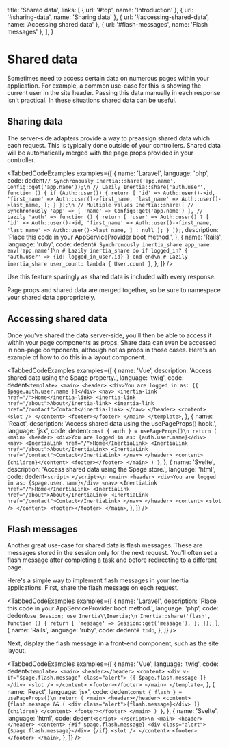 
  title: 'Shared data',
  links: [
    { url: '#top', name: 'Introduction' },
    { url: '#sharing-data', name: 'Sharing data' },
    { url: '#accessing-shared-data', name: 'Accessing shared data' },
    { url: '#flash-messages', name: 'Flash messages' },
  ],
}

# Shared data

Sometimes need to access certain data on numerous pages within your application. For example, a common use-case for this is showing the current user in the site header. Passing this data manually in each response isn't practical. In these situations shared data can be useful.

## Sharing data

The server-side adapters provide a way to preassign shared data which each request. This is typically done outside of your controllers. Shared data will be automatically merged with the page props provided in your controller.

<TabbedCodeExamples
  examples={[
    {
      name: 'Laravel',
      language: 'php',
      code: dedent`
        // Synchronously
        Inertia::share('app.name', Config::get('app.name'));\n
        // Lazily
        Inertia::share('auth.user', function () {
            if (Auth::user()) {
                return [
                    'id' => Auth::user()->id,
                    'first_name' => Auth::user()->first_name,
                    'last_name' => Auth::user()->last_name,
                ];
            }
        });\n
        // Multiple values
        Inertia::share([
            // Synchronously
            'app' => [
                'name' => Config::get('app.name')
            ],
            // Lazily
            'auth' => function () {
                return [
                    'user' => Auth::user() ? [
                        'id' => Auth::user()->id,
                        'first_name' => Auth::user()->first_name,
                        'last_name' => Auth::user()->last_name,
                    ] : null
                ];
            }
        ]);
      `,
      description: 'Place this code in your AppServiceProvider boot method.',
    },
    {
      name: 'Rails',
      language: 'ruby',
      code: dedent`
        # Synchronously
        inertia_share app_name: env['app.name']\n
        # Lazily
        inertia_share do
          if logged_in?
            {
              'auth.user' => {id: logged_in_user.id}
            }
          end
        end\n
        # Lazily
        inertia_share user_count: lambda { User.count }
      `,
    },
  ]}
/>

<Notice>Use this feature sparingly as shared data is included with every response.</Notice>

<Notice>Page props and shared data are merged together, so be sure to namespace your shared data appropriately.</Notice>

## Accessing shared data

Once you've shared the data server-side, you'll then be able to access it within your page components as props. Share data can even be accessed in non-page components, although not as props in those cases. Here's an example of how to do this in a layout component.

<TabbedCodeExamples
  examples={[
    {
      name: 'Vue',
      description: 'Access shared data using the $page property.',
      language: 'twig',
      code: dedent`
        <template>
          <main>
            <header>
              <div>You are logged in as: {{ $page.auth.user.name }}</div>
              <nav>
                <inertia-link href="/">Home</inertia-link>
                <inertia-link href="/about">About</inertia-link>
                <inertia-link href="/contact">Contact</inertia-link>
              </nav>
            </header>
            <content>
              <slot />
            </content>
            <footer></footer>
          </main>
        </template>
      `,
    },
    {
      name: 'React',
      description: 'Access shared data using the usePageProps() hook.',
      language: 'jsx',
      code: dedent`
          const { auth } = usePageProps()\n
          return (
            <main>
              <header>
                <div>You are logged in as: {auth.user.name}</div>
                <nav>
                  <InertiaLink href="/">Home</InertiaLink>
                  <InertiaLink href="/about">About</InertiaLink>
                  <InertiaLink href="/contact">Contact</InertiaLink>
                </nav>
              </header>
              <content>{children}</content>
              <footer></footer>
            </main>
          )
        }
      `,
    },
    {
      name: 'Svelte',
      description: 'Access shared data using the $page store.',
      language: 'html',
      code: dedent`
        <script>
        </script>\n
        <main>
          <header>
            <div>You are logged in as: {$page.user.name}</div>
            <nav>
              <InertiaLink href="/">Home</InertiaLink>
              <InertiaLink href="/about">About</InertiaLink>
              <InertiaLink href="/contact">Contact</InertiaLink>
            </nav>
          </header>
          <content>
            <slot />
          </content>
          <footer></footer>
        </main>
      `,
    },
  ]}
/>

## Flash messages

Another great use-case for shared data is flash messages. These are messages stored in the session only for the next request. You'll often set a flash message after completing a task and before redirecting to a different page.

Here's a simple way to implement flash messages in your Inertia applications. First, share the flash message on each request.

<TabbedCodeExamples
  examples={[
    {
      name: 'Laravel',
      description: 'Place this code in your AppServiceProvider boot method.',
      language: 'php',
      code: dedent`
        use Session;
        use Inertia\\Inertia;\n
        Inertia::share('flash', function () {
            return [
                'message' => Session::get('message'),
            ];
        });
      `,
    },
    {
      name: 'Rails',
      language: 'ruby',
      code: dedent`
        # todo
      `,
    },
  ]}
/>

Next, display the flash message in a front-end component, such as the site layout.

<TabbedCodeExamples
  examples={[
    {
      name: 'Vue',
      language: 'twig',
      code: dedent`
        <template>
          <main>
            <header></header>
            <content>
              <div v-if="$page.flash.message" class="alert">
                {{ $page.flash.message }}
              </div>
              <slot />
            </content>
            <footer></footer>
          </main>
        </template>
      `,
    },
    {
      name: 'React',
      language: 'jsx',
      code: dedent`
          const { flash } = usePageProps()\n
          return (
            <main>
              <header></header>
              <content>
                {flash.message && (
                  <div class="alert">{flash.message}</div>
                )}
                {children}
              </content>
              <footer></footer>
            </main>
          )
        }
      `,
    },
    {
      name: 'Svelte',
      language: 'html',
      code: dedent`
        <script>
        </script>\n
        <main>
          <header></header>
          <content>
            {#if $page.flash.message}
              <div class="alert">{$page.flash.message}</div>
            {/if}
            <slot />
          </content>
          <footer></footer>
        </main>
      `,
    },
  ]}
/>
